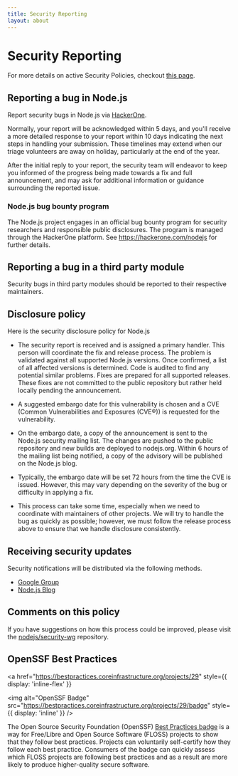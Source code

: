```yaml
---
title: Security Reporting
layout: about
---
```


# Security Reporting

For more details on active Security Policies, checkout [this page](https://github.com/nodejs/node/security/policy).

## Reporting a bug in Node.js

Report security bugs in Node.js via [HackerOne](https://hackerone.com/nodejs).

Normally, your report will be acknowledged within 5 days, and you'll receive
a more detailed response to your report within 10 days indicating the
next steps in handling your submission. These timelines may extend when
our triage volunteers are away on holiday, particularly at the end of the
year.

After the initial reply to your report, the security team will endeavor to keep
you informed of the progress being made towards a fix and full announcement,
and may ask for additional information or guidance surrounding the reported
issue.

### Node.js bug bounty program

The Node.js project engages in an official bug bounty program for security
researchers and responsible public disclosures. The program is managed through
the HackerOne platform. See <https://hackerone.com/nodejs> for further details.

## Reporting a bug in a third party module

Security bugs in third party modules should be reported to their respective
maintainers.

## Disclosure policy

Here is the security disclosure policy for Node.js

- The security report is received and is assigned a primary handler. This
  person will coordinate the fix and release process. The problem is validated
  against all supported Node.js versions. Once confirmed, a list of all affected
  versions is determined. Code is audited to find any potential similar
  problems. Fixes are prepared for all supported releases.
  These fixes are not committed to the public repository but rather held locally
  pending the announcement.

- A suggested embargo date for this vulnerability is chosen and a CVE (Common
  Vulnerabilities and Exposures (CVE®)) is requested for the vulnerability.

- On the embargo date, a copy of the announcement is sent to the Node.js
  security mailing list. The changes are pushed to the public repository and new
  builds are deployed to nodejs.org. Within 6 hours of the mailing list being
  notified, a copy of the advisory will be published on the Node.js blog.

- Typically, the embargo date will be set 72 hours from the time the CVE is
  issued. However, this may vary depending on the severity of the bug or
  difficulty in applying a fix.

- This process can take some time, especially when we need to coordinate with
  maintainers of other projects. We will try to handle the bug as quickly as
  possible; however, we must follow the release process above to ensure that we
  handle disclosure consistently.

## Receiving security updates

Security notifications will be distributed via the following methods.

- [Google Group](https://groups.google.com/group/nodejs-sec)
- [Node.js Blog](/blog)

## Comments on this policy

If you have suggestions on how this process could be improved, please visit
the [nodejs/security-wg](https://github.com/nodejs/security-wg)
repository.

## OpenSSF Best Practices

<a
  href="https://bestpractices.coreinfrastructure.org/projects/29"
  style={{ display: 'inline-flex' }}
>
  <img
    alt="OpenSSF Badge"
    src="https://bestpractices.coreinfrastructure.org/projects/29/badge"
    style={{ display: 'inline' }}
  />
</a>

The Open Source Security Foundation (OpenSSF) [Best Practices badge](https://github.com/coreinfrastructure/best-practices-badge) is a way for Free/Libre and Open Source Software (FLOSS) projects to show that they follow best practices. Projects can voluntarily self-certify how they follow each best practice. Consumers of the badge can quickly assess which FLOSS projects are following best practices and as a result are more likely to produce higher-quality secure software.
